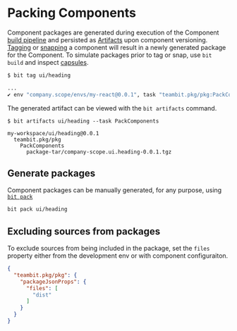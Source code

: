 # Packing Components

Component packages are generated during execution of the Component [build pipeline](build-tasks) and persisted as [Artifacts](/docs/dev-services/builder/build-artifacts) 
upon component versioning.
[Tagging](/docs/components/tags) or [snapping](/docs/components/snaps) a component will result in a newly generated package for the Component. 
To simulate packages prior to tag or snap, use `bit build` and inspect [capsules](/).

```bash
$ bit tag ui/heading

...
✔ env "company.scope/envs/my-react@0.0.1", task "teambit.pkg/pkg:PackComponents" has completed successfully in 1s
```

The generated artifact can be viewed with the `bit artifacts` command.

```
$ bit artifacts ui/heading --task PackComponents

my-workspace/ui/heading@0.0.1
  teambit.pkg/pkg
    PackComponents
      package-tar/company-scope.ui.heading-0.0.1.tgz
```

## Generate packages

Component packages can be manually generated, for any purpose, using [`bit pack`](/docs/reference/cli-reference#pack)

```bash
bit pack ui/heading
```

## Excluding sources from packages

To exclude sources from being included in the package, set the `files` property either from the development env or with component configuraiton.

```json
{
  "teambit.pkg/pkg": {
    "packageJsonProps": {
      "files": [
        "dist"
      ]
    }
  }
}
```